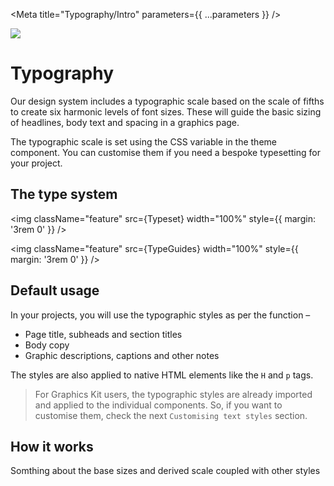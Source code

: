 

<Meta title="Typography/Intro" parameters={{ ...parameters }} />

![](https://graphics.thomsonreuters.com/style-assets/images/logos/reuters-graphics-logo/svg/graphics-logo-color-dark.svg)

# Typography

Our design system includes a typographic scale based on the scale of fifths to create six harmonic levels of font sizes. These will guide the basic sizing of headlines, body text and spacing in a graphics page. 

The typographic scale is set using the CSS variable in the theme component. You can customise them if you need a bespoke typesetting for your project.



## The type system

<img
  className="feature"
  src={Typeset}
  width="100%"
  style={{ margin: '3rem 0' }}
/>

<img
  className="feature"
  src={TypeGuides}
  width="100%"
  style={{ margin: '3rem 0' }}
/>

## Default usage

In your projects, you will use the typographic styles as per the function –
- Page title, subheads and section titles
- Body copy
- Graphic descriptions, captions and other notes

The styles are also applied to native HTML elements like the `H` and `p` tags.

> For Graphics Kit users, the typographic styles are already imported and applied to the individual components. So, if you want to customise them, check the next `Customising text styles`  section.

## How it works

Somthing about the base sizes and derived scale coupled with other styles